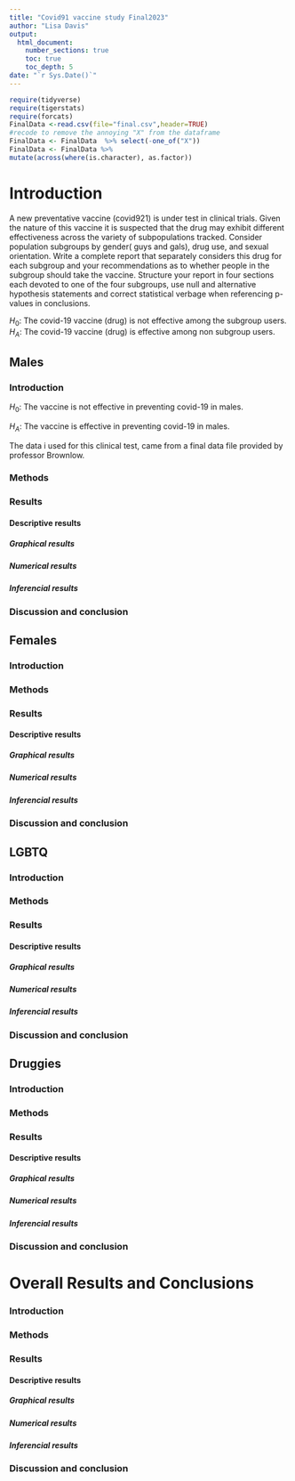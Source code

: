 ```yaml
---
title: "Covid91 vaccine study Final2023"
author: "Lisa Davis"
output: 
  html_document:
    number_sections: true
    toc: true
    toc_depth: 5
date: "`r Sys.Date()`" 
---
```


```r
require(tidyverse)
require(tigerstats)
require(forcats)
FinalData <-read.csv(file="final.csv",header=TRUE)
#recode to remove the annoying "X" from the dataframe
FinalData <- FinalData  %>% select(-one_of("X"))
FinalData <- FinalData %>%
mutate(across(where(is.character), as.factor))
```

# Introduction

A new  preventative vaccine (covid921) is under test in clinical trials. Given the nature of this vaccine it is suspected that the drug may exhibit different effectiveness across the variety of subpopulations tracked. Consider population subgroups by gender( guys and gals), drug use, and sexual orientation. Write a complete report that separately considers this drug for each subgroup and your recommendations as to whether people in the subgroup should take the vaccine. Structure your report in four sections each devoted to one of the four subgroups, use null and alternative hypothesis statements and correct statistical verbage when referencing p-values in conclusions.

$H_0$: The covid-19 vaccine (drug) is not effective among the subgroup users.
$H_A$: The covid-19 vaccine (drug) is effective among non subgroup users.

## Males

### Introduction

$H_0$: The vaccine is not effective in preventing covid-19 in males.

$H_A$: The vaccine is effective in preventing covid-19 in males.

The data i used for this clinical test, came from a final data file provided by professor Brownlow. 


### Methods



### Results

#### Descriptive results

##### Graphical results

##### Numerical results

##### Inferencial results

### Discussion and conclusion



## Females

### Introduction

### Methods

### Results

#### Descriptive results

##### Graphical results

##### Numerical results

##### Inferencial results

### Discussion and conclusion



## LGBTQ

### Introduction

### Methods

### Results

#### Descriptive results

##### Graphical results

##### Numerical results

##### Inferencial results

### Discussion and conclusion



## Druggies

### Introduction

### Methods

### Results

#### Descriptive results

##### Graphical results

##### Numerical results

##### Inferencial results

### Discussion and conclusion



# Overall Results and Conclusions

### Introduction

### Methods

### Results

#### Descriptive results

##### Graphical results

##### Numerical results

##### Inferencial results

### Discussion and conclusion

